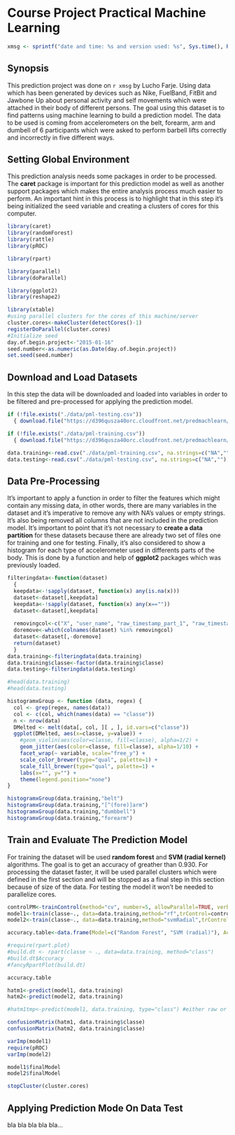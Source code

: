 Course Project Practical Machine Learning
=========================================

```r
xmsg <- sprintf("date and time: %s and version used: %s", Sys.time(), R.Version()$version.string)
```

Synopsis
--------
This prediction project was done on `r xmsg` by Lucho Farje. Using data which has been generated by devices such as Nike, FuelBand, FitBit and Jawbone Up about personal activity and self movements which were attached in their body of different persons. The goal using this dataset is to find patterns using machine learning to build a prediction model. The data to be used is coming from accelerometers on the belt, forearm, arm and dumbell of 6 participants which were asked to perform barbell lifts correctly and incorrectly in five different ways.

Setting Global Environment
--------------------------
This prediction analysis needs some packages in order to be processed. The **caret** package is important for this prediction model as well as another support packages which makes the entire analysis process much easier to perform.
An important hint in this process is to highlight that in this step it's being initialized the seed variable and creating a clusters of cores for this computer. 

```r
library(caret)
library(randomForest)
library(rattle)
library(pROC)

library(rpart)

library(parallel)
library(doParallel)

library(ggplot2)
library(reshape2)

library(xtable)
#using parallel clusters for the cores of this machine/server
cluster.cores<-makeCluster(detectCores()-1)
registerDoParallel(cluster.cores)
#Initialize seed
day.of.begin.project<-"2015-01-16"
seed.number<-as.numeric(as.Date(day.of.begin.project))
set.seed(seed.number)
```

Download and Load Datasets
--------------------------
In this step the data will be downloaded and loaded into variables in order to be filtered and pre-processed for applying the prediction model.

```r
if (!file.exists("./data/pml-testing.csv"))
  { download.file("https://d396qusza40orc.cloudfront.net/predmachlearn/pml-testing.csv", "./data/pml-testing.csv") }

if (!file.exists("./data/pml-training.csv"))
  { download.file("https://d396qusza40orc.cloudfront.net/predmachlearn/pml-training.csv", "./data/pml-training.csv") }

data.training<-read.csv("./data/pml-training.csv", na.strings=c("NA",""), stringsAsFactors=FALSE)
data.testing<-read.csv("./data/pml-testing.csv", na.strings=c("NA",""), stringsAsFactors=FALSE)
```

Data Pre-Processing
-------------------
It's important to apply a function in order to filter the features which might contain any missing data, in other words, there are many variables in the dataset and it's imperative to remove any with NA's values or empty strings. It's also being removed all columns that are not included in the prediction model.
It's important to point that it's not necessary to **create a data partition** for these datasets because there are already two set of files one for training and one for testing.
Finally, it's also considered to show a histogram for each type of accelerometer used in differents parts of the body. This is done by a function and help of **ggplot2** packages which was previously loaded.

```r
filteringdata<-function(dataset)
  {
  keepdata<-!sapply(dataset, function(x) any(is.na(x)))
  dataset<-dataset[,keepdata]
  keepdata<-!sapply(dataset, function(x) any(x==""))
  dataset<-dataset[,keepdata]
  
  removingcol<-c("X", "user_name", "raw_timestamp_part_1", "raw_timestamp_part_2", "cvtd_timestamp", "new_window", "num_window")
  doremove<-which(colnames(dataset) %in% removingcol)
  dataset<-dataset[,-doremove]
  return(dataset)
  }
data.training<-filteringdata(data.training)
data.training$classe<-factor(data.training$classe)
data.testing<-filteringdata(data.testing)

#head(data.training)
#head(data.testing)

histogramxGroup <- function (data, regex) {
  col <- grep(regex, names(data))
  col <- c(col, which(names(data) == "classe"))
  n <- nrow(data)
  DMelted <- melt(data[, col, ][ , ], id.vars=c("classe"))
  ggplot(DMelted, aes(x=classe, y=value)) +
    #geom_violin(aes(color=classe, fill=classe), alpha=1/2) +
    geom_jitter(aes(color=classe, fill=classe), alpha=1/10) +
    facet_wrap(~ variable, scale="free_y") +
    scale_color_brewer(type="qual", palette=1) +
    scale_fill_brewer(type="qual", palette=1) +
    labs(x="", y="") +
    theme(legend.position="none")
}

histogramxGroup(data.training,"belt")
histogramxGroup(data.training,"[^(fore)]arm")
histogramxGroup(data.training,"dumbbell")
histogramxGroup(data.training,"forearm")

```

Train and Evaluate The Prediction Model
---------------------------------------
For training the dataset will be used **random forest** and **SVM (radial kernel)** algorithms. The goal is to get an accuracy of greather than 0.930. For processing the dataset faster, it will be used parallel clusters which were defined in the first section and will be stopped as a final step in this section because of size of the data. For testing the model it won't be needed to parallelize cores. 

```r
controlPM<-trainControl(method="cv", number=5, allowParallel=TRUE, verboseIter=TRUE)
model1<-train(classe~., data=data.training,method="rf",trControl=controlPM)
model2<-train(classe~., data=data.training,method="svmRadial",trControl=controlPM)

accuracy.table<-data.frame(Model=c("Random Forest", "SVM (radial)"), Accuracy=c(round(max(head(model1$results)$Accuracy),3), round(max(head(model2$results)$Accuracy),3)))

#require(rpart.plot)
#build.dt <- rpart(classe ~ ., data=data.training, method="class")
#build.dt$Accuracy
#fancyRpartPlot(build.dt)

accuracy.table

hatm1<-predict(model1, data.training)
hatm2<-predict(model2, data.training)

#hatm1tmp<-predict(model1, data.training, type="class") #either raw or prob

confusionMatrix(hatm1, data.training$classe)
confusionMatrix(hatm2, data.training$classe)

varImp(model1)
require(pROC)
varImp(model2)

model1$finalModel
model2$finalModel

stopCluster(cluster.cores)
```


Applying Prediction Mode On Data Test
-------------------------------------
bla bla bla bla bla...


